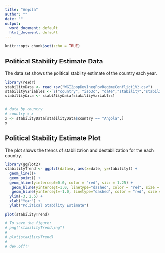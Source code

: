 ```yaml
---
title: "Angola"
author: ""
date: ""
output:
  word_document: default
  html_document: default
---
```


```r
knitr::opts_chunk$set(echo = TRUE)
```

## Political Stability Estimate Data

The data set shows the political stability estimate of the country each year.


```r

library(readr)
stabilityData <- read_csv("WGI2popDevIneqPovRegimeConflict1V2.csv")
stabilityVariables <- c("country", "iso3c", "date","stability","stabilityCategory4")
stabilityData <- stabilityData[stabilityVariables]


# data by country
# country = x
x <- stabilityData[stabilityData$country == "Angola",]
x

```

## Political Stability Estimate Plot

The plot shows the trends of stabilization and destabilization for the each country. 

```r
library(ggplot2)
stabilityTrend <- ggplot(data=x, aes(x=date, y=stability)) +
  geom_line()+
  geom_point() +
  geom_hline(yintercept=0.0, color = "red", size = 1.25) +
   geom_hline(yintercept=1.0, linetype="dashed", color = "red", size = 1) +
   geom_hline(yintercept=-1.0, linetype="dashed", color = "red", size = 1) +
  ylim(-3, 2.5) + 
  xlab("Year") +
  ylab("Political Stability Estimate")

plot(stabilityTrend)

# To save the figure:
# png("stabilityTrend.png")
# 
# plot(stabilityTrend)
# 
# dev.off()

```

